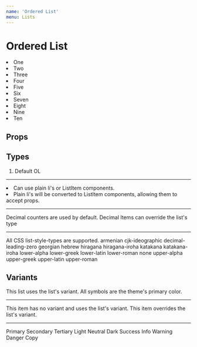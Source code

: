 ```yaml
---
name: 'Ordered List'
menu: Lists
---
```




# Ordered List

<Playground>
  <ListOrdered>
    <li>One</li>
    <li>Two</li>
    <li>Three</li>
    <li>Four</li>
    <li>Five</li>
    <li>Six</li>
    <li>Seven</li>
    <li>Eight</li>
    <li>Nine</li>
    <li>Ten</li>
  </ListOrdered>
</Playground>

## Props

<PropsTable of={ListOrdered} />

## Types

<Playground>
  <ol>
    <li>Default OL</li>
  </ol>
  <hr/>
  <ListOrdered>
    <li>Can use plain li's or ListItem components.</li>
    <li type="armenian" variant="primary">Plain li's will be converted to ListItem components, allowing them to accept props.</li>
  </ListOrdered>
  <hr/>
  <ListOrdered>
    <ListItem>Decimal counters are used by default.</ListItem>
    <ListItem>Decimal</ListItem>
    <ListItem type="katakana">Items can override the list's type</ListItem>
  </ListOrdered>
  <hr/>
  <ListOrdered>
    <ListItem>All CSS list-style-types are supported.</ListItem>
    <ListItem type="armenian">armenian</ListItem>
    <ListItem type="cjk-ideographic">cjk-ideographic</ListItem>
    <ListItem type="decimal-leading-zero">decimal-leading-zero</ListItem>
    <ListItem type="georgian">georgian</ListItem>
    <ListItem type="hebrew">hebrew</ListItem>
    <ListItem type="hiragana">hiragana</ListItem>
    <ListItem type="hiragana-iroha">hiragana-iroha</ListItem>
    <ListItem type="katakana">katakana</ListItem>
    <ListItem type="katakana-iroha">katakana-iroha</ListItem>
    <ListItem type="lower-alpha">lower-alpha</ListItem>
    <ListItem type="lower-greek">lower-greek</ListItem>
    <ListItem type="lower-latin">lower-latin</ListItem>
    <ListItem type="lower-roman">lower-roman</ListItem>
    <ListItem type="none">none</ListItem>
    <ListItem type="upper-alpha">upper-alpha</ListItem>
    <ListItem type="upper-greek">upper-greek</ListItem>
    <ListItem type="upper-latin">upper-latin</ListItem>
    <ListItem type="upper-roman">upper-roman</ListItem>
  </ListOrdered>
</Playground>

## Variants

<Playground>
  <ListOrdered variant="primary">
    <ListItem>This list uses the list's variant.</ListItem>
    <ListItem>All symbols are the theme's primary color.</ListItem>
  </ListOrdered>
  <hr/>
  <ListOrdered variant="primary">
    <ListItem>This item has no variant and uses the list's variant.</ListItem>
    <ListItem variant="danger">This item overrides the list's variant.</ListItem>
  </ListOrdered>
  <hr/>
  <ListOrdered>
    <ListItem variant="primary">Primary</ListItem>
    <ListItem variant="secondary">Secondary</ListItem>
    <ListItem variant="tertiary">Tertiary</ListItem>
    <ListItem variant="light">Light</ListItem>
    <ListItem variant="neutral">Neutral</ListItem>
    <ListItem variant="dark">Dark</ListItem>
    <ListItem variant="success">Success</ListItem>
    <ListItem variant="info">Info</ListItem>
    <ListItem variant="warning">Warning</ListItem>
    <ListItem variant="danger">Danger</ListItem>
    <ListItem variant="copy">Copy</ListItem>
  </ListOrdered>
</Playground>
